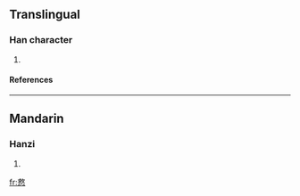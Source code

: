 ==Translingual==
===Han character===
{{Han char|rn=61|rad=心|as=11|sn=15|four=4833<sub>4</sub>|canj=戈大心 (IKP), X戈大心 (XIKP)}}
# {{defn|Han|sort=心11}}
====References====
{{Han ref|kx=0399.170|dkj=11115|dj=0739.040|hdz=42341.060|uh=6166|ud=24934|bh=E5AA|bd=58794}}

----
==Mandarin==
===Hanzi===
{{cmn-hanzi|pin=[[jìn]] ([[jin4]]), [[jiù]] ([[jiu4]]), [[qín]] ([[qin2]])|wg=chin<sup>4</sup>, chiu<sup>4</sup>, ch'in<sup>2</sup>}}
# {{defn|Mandarin}}

[[fr:慦]]